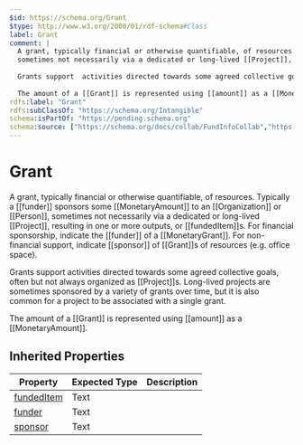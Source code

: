 ```yaml
---
$id: https://schema.org/Grant
$type: http://www.w3.org/2000/01/rdf-schema#Class
label: Grant
comment: |
  A grant, typically financial or otherwise quantifiable, of resources. Typically a [[funder]] sponsors some [[MonetaryAmount]] to an [[Organization]] or [[Person]],
  sometimes not necessarily via a dedicated or long-lived [[Project]], resulting in one or more outputs, or [[fundedItem]]s. For financial sponsorship, indicate the [[funder]] of a [[MonetaryGrant]]. For non-financial support, indicate [[sponsor]] of [[Grant]]s of resources (e.g. office space).
  
  Grants support  activities directed towards some agreed collective goals, often but not always organized as [[Project]]s. Long-lived projects are sometimes sponsored by a variety of grants over time, but it is also common for a project to be associated with a single grant.
  
  The amount of a [[Grant]] is represented using [[amount]] as a [[MonetaryAmount]].
rdfs:label: "Grant"
rdfs:subClassOf: "https://schema.org/Intangible"
schema:isPartOf: "https://pending.schema.org"
schema:source: ["https://schema.org/docs/collab/FundInfoCollab","https://github.com/schemaorg/schemaorg/issues/383"]
---
```


# Grant

A grant, typically financial or otherwise quantifiable, of resources. Typically a [[funder]] sponsors some [[MonetaryAmount]] to an [[Organization]] or [[Person]],
    sometimes not necessarily via a dedicated or long-lived [[Project]], resulting in one or more outputs, or [[fundedItem]]s. For financial sponsorship, indicate the [[funder]] of a [[MonetaryGrant]]. For non-financial support, indicate [[sponsor]] of [[Grant]]s of resources (e.g. office space).

Grants support  activities directed towards some agreed collective goals, often but not always organized as [[Project]]s. Long-lived projects are sometimes sponsored by a variety of grants over time, but it is also common for a project to be associated with a single grant.

The amount of a [[Grant]] is represented using [[amount]] as a [[MonetaryAmount]].

## Inherited Properties

| Property | Expected Type | Description |
| --- | --- | --- |
| [fundedItem](https://schema.org/fundedItem) | Text |  |
| [funder](https://schema.org/funder) | Text |  |
| [sponsor](https://schema.org/sponsor) | Text |  |
